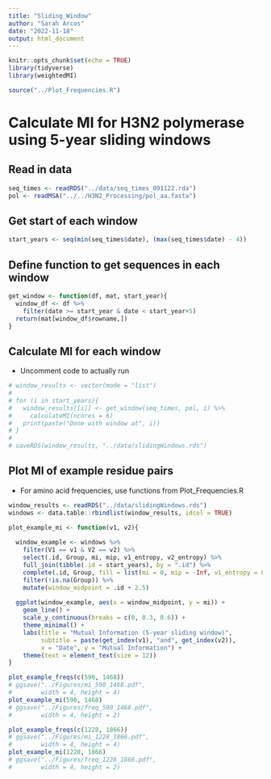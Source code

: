 ```yaml
---
title: "Sliding_Window"
author: "Sarah Arcos"
date: "2022-11-18"
output: html_document
---
```


```r
knitr::opts_chunk$set(echo = TRUE)
library(tidyverse)
library(weightedMI)

source("../Plot_Frequencies.R")
```

# Calculate MI for H3N2 polymerase using 5-year sliding windows

## Read in data

```r
seq_times <- readRDS("../data/seq_times_091122.rda")
pol <- readMSA("../../H3N2_Processing/pol_aa.fasta")
```

## Get start of each window

```r
start_years <- seq(min(seq_times$date), (max(seq_times$date) - 4))
```

## Define function to get sequences in each window

```r
get_window <- function(df, mat, start_year){
  window_df <- df %>%
    filter(date >= start_year & date < start_year+5)
  return(mat[window_df$rowname,])
}
```

## Calculate MI for each window

 - Uncomment code to actually run

```r
# window_results <- vector(mode = "list")
# 
# for (i in start_years){
#   window_results[[i]] <- get_window(seq_times, pol, i) %>%
#     calculateMI(ncores = 6)
#   print(paste("Done with window at", i))
# }
# 
# saveRDS(window_results, "../data/slidingWindows.rds")
```

## Plot MI of example residue pairs

 - For amino acid frequencies, use functions from Plot_Frequencies.R

```r
window_results <- readRDS("../data/slidingWindows.rds")
windows <- data.table::rbindlist(window_results, idcol = TRUE)

plot_example_mi <- function(v1, v2){
  
  window_example <- windows %>%
    filter(V1 == v1 & V2 == v2) %>%
    select(.id, Group, mi, mip, v1_entropy, v2_entropy) %>%
    full_join(tibble(.id = start_years), by = ".id") %>%
    complete(.id, Group, fill = list(mi = 0, mip = -Inf, v1_entropy = 0, v2_entropy = 0)) %>%
    filter(!is.na(Group)) %>%
    mutate(window_midpoint = .id + 2.5)
  
  ggplot(window_example, aes(x = window_midpoint, y = mi)) +
    geom_line() +
    scale_y_continuous(breaks = c(0, 0.3, 0.6)) +
    theme_minimal() +
    labs(title = "Mutual Information (5-year sliding window)",
         subtitle = paste(get_index(v1), "and", get_index(v2)),
         x = "Date", y = "Mutual Information") +
    theme(text = element_text(size = 12))
}

plot_example_freqs(c(590, 1468))
# ggsave("../Figures/mi_590_1468.pdf",
#        width = 4, height = 4)
plot_example_mi(590, 1468)
# ggsave("../Figures/freq_590_1468.pdf",
#        width = 4, height = 2)

plot_example_freqs(c(1228, 1866))
# ggsave("../Figures/mi_1228_1866.pdf",
#        width = 4, height = 4)
plot_example_mi(1228, 1866)
# ggsave("../Figures/freq_1228_1866.pdf",
#        width = 4, height = 2)


```



